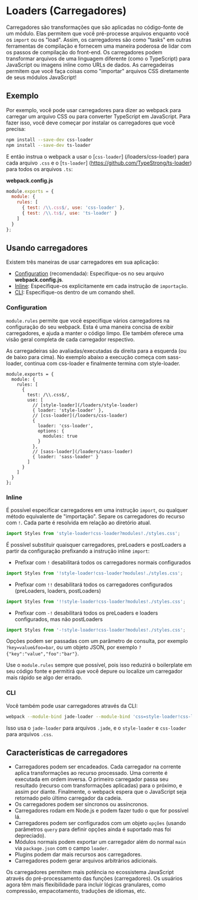 # Loaders (Carregadores)

Carregadores são transformações que são aplicadas no código-fonte de um módulo. Elas permitem que você pré-processe arquivos enquanto você os `import` ou os "load". Assim, os carregadores são como "tasks" em outras ferramentas de compilação e fornecem uma maneira poderosa de lidar com os passos de compilação do front-end. Os carregadores podem transformar arquivos de uma linguagem diferente (como o TypeScript) para JavaScript ou imagens inline como URLs de dados. As carregadeiras permitem que você faça coisas como "importar" arquivos CSS diretamente de seus módulos JavaScript!


## Exemplo

Por exemplo, você pode usar carregadores para dizer ao webpack para carregar um arquivo CSS ou para converter TypeScript em JavaScript. Para fazer isso, você deve começar por instalar os carregadores que você precisa:

``` bash
npm install --save-dev css-loader
npm install --save-dev ts-loader
```

E então instrua o webpack a usar o [`css-loader`] (/loaders/css-loader) para cada arquivo `.css` e o [`ts-loader`] (https://github.com/TypeStrong/ts-loader) para todos os arquivos `.ts`:

__webpack.config.js__

``` js
module.exports = {
  module: {
    rules: [
      { test: /\\.css$/, use: 'css-loader' },
      { test: /\\.ts$/, use: 'ts-loader' }
    ]
  }
};
```


## Usando carregadores

Existem três maneiras de usar carregadores em sua aplicação:

- [Configuration](#configuration) (recomendada): Especifique-os no seu arquivo __webpack.config.js__.
- [Inline](#inline): Especifique-os explicitamente em cada instrução de `importação`.
- [CLI](#cli): Especifique-os dentro de um comando shell.


### Configuration

`module.rules` permite que você especifique vários carregadores na configuração do seu webpack.
Esta é uma maneira concisa de exibir carregadores, e ajuda a manter o código limpo. Ele também oferece uma visão geral completa de cada carregador respectivo.

As carregadeiras são avaliadas/executadas da direita para a esquerda (ou de baixo para cima). No exemplo abaixo a execução começa com sass-loader, continua com css-loader e finalmente termina com style-loader.

``` js-with-links
module.exports = {
  module: {
    rules: [
      {
        test: /\\.css$/,
        use: [
          // [style-loader](/loaders/style-loader)
          { loader: 'style-loader' },
          // [css-loader](/loaders/css-loader)
          {
            loader: 'css-loader',
            options: {
              modules: true
            }
          },
          // [sass-loader](/loaders/sass-loader)
          { loader: 'sass-loader' }
        ]
      }
    ]
  }
};
```


### Inline

É possível especificar carregadores em uma instrução `import`, ou qualquer método equivalente de "importação". Separe os carregadores do recurso com `!`. Cada parte é resolvida em relação ao diretório atual.

```js
import Styles from 'style-loader!css-loader?modules!./styles.css';
```

É possível substituir quaisquer carregadores, preLoaders e postLoaders a partir da configuração prefixando a instrução inline `import`:

- Prefixar com `!` desabilitará todos os carregadores normais configurados

```js
import Styles from '!style-loader!css-loader?modules!./styles.css';
```

- Prefixar com `!!` desabilitará todos os carregadores configurados (preLoaders, loaders, postLoaders)

```js
import Styles from '!!style-loader!css-loader?modules!./styles.css';
```

- Prefixar com `-!` desabilitará todos os preLoaders e loaders configurados, mas não postLoaders

```js
import Styles from '-!style-loader!css-loader?modules!./styles.css';
```

Opções podem ser passadas com um parâmetro de consulta, por exemplo `?key=value&foo=bar`, ou um objeto JSON, por exemplo  `?{"key":"value","foo":"bar"}`.

Use o `module.rules` sempre que possível, pois isso reduzirá o boilerplate em seu código fonte e permitirá que você depure ou localize um carregador mais rápido se algo der errado.


### CLI

Você também pode usar carregadores através da CLI:

```bash
webpack --module-bind jade-loader --module-bind 'css=style-loader!css-loader'
```

Isso usa o `jade-loader` para arquivos `.jade`, e o `style-loader` e `css-loader` para arquivos `.css`.


## Características de carregadores

- Carregadores podem ser encadeados. Cada carregador na corrente aplica transformações ao recurso processado. Uma corrente é executada em ordem inversa. O primeiro carregador passa seu resultado (recurso com transformações aplicadas) para o próximo, e assim por diante. Finalmente, o webpack espera que o JavaScript seja retornado pelo último carregador da cadeia.
- Os carregadores podem ser síncronos ou assíncronos.
- Carregadores rodam em Node.js e podem fazer tudo o que for possível lá.
- Carregadores podem ser configurados com um objeto `opções` (usando parâmetros `query` para definir opções ainda é suportado mas foi depreciado).
- Módulos normais podem exportar um carregador além do normal `main` via `package.json` com o campo `loader`.
- Plugins podem dar mais recursos aos carregadores.
- Carregadores podem gerar arquivos arbitrários adicionais.

Os carregadores permitem mais potência no ecossistema JavaScript através do pré-processamento das funções (carregadores). Os usuários agora têm mais flexibilidade para incluir lógicas granulares, como compressão, empacotamento, traduções de idiomas, etc.

